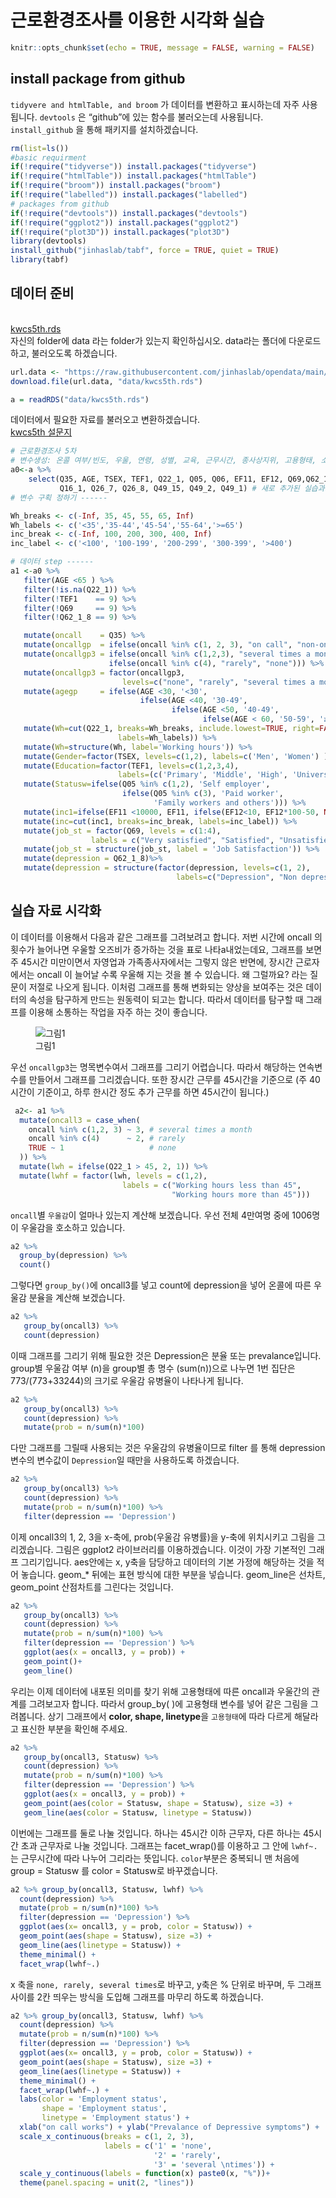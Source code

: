 # 근로환경조사를 이용한 시각화 실습


```r
knitr::opts_chunk$set(echo = TRUE, message = FALSE, warning = FALSE)
```

## install package from github

`tidyvere and htmlTable, and broom` 가 데이터를 변환하고 표시하는데 자주 사용됩니다. `devtools` 은 "github"에 있는 함수를 불러오는데 사용됩니다. <br> `install_github` 을 통해 패키지를 설치하겠습니다.

```r
rm(list=ls())
#basic requirment
if(!require("tidyverse")) install.packages("tidyverse")
if(!require("htmlTable")) install.packages("htmlTable")
if(!require("broom")) install.packages("broom")
if(!require("labelled")) install.packages("labelled")
# packages from github
if(!require("devtools")) install.packages("devtools")
if(!require("ggplot2")) install.packages("ggplot2")
if(!require("plot3D")) install.packages("plot3D")
library(devtools)
install_github("jinhaslab/tabf", force = TRUE, quiet = TRUE)
library(tabf)
```

## 데이터 준비

 <br> <a href="https://raw.githubusercontent.com/jinhaslab/opendata/main/kwcs/kwcs5th.rds"> kwcs5th.rds </a> <br> 자신의 folder에 data 라는 folder가 있는지 확인하십시오. data라는 폴더에 다운로드하고, 불러오도록 하겠습니다.

```r
url.data <- "https://raw.githubusercontent.com/jinhaslab/opendata/main/kwcs/kwcs5th.rds"
download.file(url.data, "data/kwcs5th.rds")
```

```r
a = readRDS("data/kwcs5th.rds")
```



데이터에서 필요한 자료를 불러오고 변환하겠습니다. 
 <br> <a href="https://raw.githubusercontent.com/jinhaslab/opendata/main/kwcs/kwcs5thQ.pdf"> kwcs5th 설문지 </a> <br> 


```r
# 근로환경조사 5차
# 변수생성: 온콜 여부/빈도, 우울, 연령, 성별, 교육, 근무시간, 종사상지위, 고용형태, 소득#
a0<-a %>%
    select(Q35, AGE, TSEX, TEF1, Q22_1, Q05, Q06, EF11, EF12, Q69,Q62_1_8, Q35, # 기존 실습
           Q16_1, Q26_7, Q26_8, Q49_15, Q49_2, Q49_1) # 새로 추가된 실습과제 
# 변수 구획 정하기 ------

Wh_breaks <- c(-Inf, 35, 45, 55, 65, Inf)
Wh_labels <- c('<35','35-44','45-54','55-64','>=65')
inc_break <- c(-Inf, 100, 200, 300, 400, Inf)
inc_label <- c('<100', '100-199', '200-299', '300-399', '>400')

# 데이터 step ------
a1 <-a0 %>%
   filter(AGE <65 ) %>% 
   filter(!is.na(Q22_1)) %>% 
   filter(!TEF1    == 9) %>%
   filter(!Q69     == 9) %>%
   filter(!Q62_1_8 == 9) %>% 

   mutate(oncall    = Q35) %>%
   mutate(oncallgp  = ifelse(oncall %in% c(1, 2, 3), "on call", "non-on call")) %>%
   mutate(oncallgp3 = ifelse(oncall %in% c(1,2,3), "several times a month", 
                      ifelse(oncall %in% c(4), "rarely", "none"))) %>%
   mutate(oncallgp3 = factor(oncallgp3, 
                         levels=c("none", "rarely", "several times a month")))%>%
   mutate(agegp     = ifelse(AGE <30, '<30', 
                             ifelse(AGE <40, '30-49', 
                                    ifelse(AGE <50, '40-49', 
                                           ifelse(AGE < 60, '50-59', '≥60'))))) %>%
   mutate(Wh=cut(Q22_1, breaks=Wh_breaks, include.lowest=TRUE, right=FALSE, 
                        labels=Wh_labels)) %>% 
   mutate(Wh=structure(Wh, label='Working hours')) %>%
   mutate(Gender=factor(TSEX, levels=c(1,2), labels=c('Men', 'Women') )) %>%
   mutate(Education=factor(TEF1, levels=c(1,2,3,4), 
                        labels=(c('Primary', 'Middle', 'High', 'University')))) %>%
   mutate(Statusw=ifelse(Q05 %in% c(1,2), 'Self employer', 
                         ifelse(Q05 %in% c(3), 'Paid worker', 
                                'Family workers and others'))) %>%
   mutate(inc1=ifelse(EF11 <10000, EF11, ifelse(EF12<10, EF12*100-50, NA) )) %>%
   mutate(inc=cut(inc1, breaks=inc_break, labels=inc_label)) %>%
   mutate(job_st = factor(Q69, levels = c(1:4), 
                  labels = c("Very satisfied", "Satisfied", "Unsatisfied", "Very unsatisfied"))) %>%
   mutate(job_st = structure(job_st, label = 'Job Satisfaction')) %>%
   mutate(depression = Q62_1_8)%>%
   mutate(depression = structure(factor(depression, levels=c(1, 2), 
                                     labels=c("Depression", "Non depression")))) 
```




 
## 실습 자료 시각화  
 이 데이터를 이용해서 다음과 같은 그래프를 그려보려고 합니다. 저번 시간에 oncall 의 횟수가 늘어나면 우울할 오즈비가 증가하는 것을 표로 나타a내었는데요, 그래프를 보면 주 45시간 미만이면서 자영업과 가족종사자에서는 그렇지 않은 반면에, 장시간 근로자에서는 oncall 이 늘어날 수록 우울해 지는 것을 볼 수 있습니다. 왜 그럴까요? 라는 질문이 저절로 나오게 됩니다. 이처럼 그래프를 통해 변화되는 양상을 보여주는 것은 데이터의 속성을 탐구하게 만드는 원동력이 되고는 합니다. 따라서 데이터를 탐구할 때 그래프를 이용해 소통하는 작업을 자주 하는 것이 좋습니다. 


 ![그림1](img/oncall_workinghours.png)



우선 `oncallgp3`는 명목변수여서 그래프를 그리기 어렵습니다. 따라서 해당하는 연속변수를 만들어서 그래프를 그리겠습니다. 또한 장시간 근무를 45시간을 기준으로 (주 40시간이 기준이고, 하루 한시간 정도 추가 근무를 하면 45시간이 됩니다.) 


```r
 a2<- a1 %>%
  mutate(oncall3 = case_when(
    oncall %in% c(1,2, 3) ~ 3, # several times a month 
    oncall %in% c(4)      ~ 2, # rarely
    TRUE ~ 1                   # none
  )) %>%
  mutate(lwh = ifelse(Q22_1 > 45, 2, 1)) %>%
  mutate(lwhf = factor(lwh, levels = c(1,2), 
                         labels = c("Working hours less than 45", 
                                    "Working hours more than 45")))
```



 `oncall`별 `우울감`이 얼마나 있는지 계산해 보겠습니다. 우선 전체 4만여명 중에 1006명이 우울감을 호소하고 있습니다.
 
```r
a2 %>%
  group_by(depression) %>%
  count() 
```
 그렇다면 `group_by()`에 oncall3를 넣고 count에 depression을 넣어 온콜에 따른 우울감 분율을 계산해 보겠습니다. 
```r
a2 %>%
   group_by(oncall3) %>%
   count(depression)
```
 
이때 그래프를 그리기 위해 필요한 것은 Depression은 분율 또는 prevalance입니다. group별 우울감 여부 (n)을 group별 총 명수 (sum(n))으로 나누면 1번 집단은 773/(773+33244)의 크기로 우울감 유병율이 나타나게 됩니다. 
```r
a2 %>%
   group_by(oncall3) %>%
   count(depression) %>%
   mutate(prob = n/sum(n)*100)
```

 다만 그래프를 그릴때 사용되는 것은 우울감의 유병율이므로 filter 를 통해 depression 변수의 변수값이 `Depression`일 때만을 사용하도록 하겠습니다. 
 
```r
a2 %>%
   group_by(oncall3) %>%
   count(depression) %>%
   mutate(prob = n/sum(n)*100) %>%
   filter(depression == 'Depression')
```
 이제 oncall3의 1, 2, 3을 x-축에, prob(우울감 유병률)을 y-축에 위치시키고 그림을 그리겠습니다. 그림은 ggplot2 라이브러리를 이용하겠습니다. 이것이 가장 기본적인 그래프 그리기입니다. aes안에는 x, y축을 담당하고 데이터의 기본 가정에 해당하는 것을 적어 놓습니다. geom_* 뒤에는 표현 방식에 대한 부분을 넣습니다. geom_line은 선차트, geom_point 산점차트를 그린다는 것입니다. 

```r
a2 %>%
   group_by(oncall3) %>%
   count(depression) %>%
   mutate(prob = n/sum(n)*100) %>%
   filter(depression == 'Depression') %>%
   ggplot(aes(x = oncall3, y = prob)) +
   geom_point()+
   geom_line()
```
 
  우리는 이제 데이터에 내포된 의미를 찾기 위해 고용형태에 따른 oncall과 우울간의 관계를 그려보고자 합니다. 따라서 group_by( )에 고용형태 변수를 넣어 같은 그림을 그려봅니다. 상기 그래프에서 **color, shape, linetype**을 `고용형태`에 따라 다르게 해달라고 표신한 부분을 확인해 주세요. 
  
```r
a2 %>%
   group_by(oncall3, Statusw) %>%
   count(depression) %>%
   mutate(prob = n/sum(n)*100) %>%
   filter(depression == 'Depression') %>%
   ggplot(aes(x = oncall3, y = prob)) +
   geom_point(aes(color = Statusw, shape = Statusw), size =3) +
   geom_line(aes(color = Statusw, linetype = Statusw)) 
```
  
  이번에는 그래프를 둘로 나눌 것입니다. 하나는 45시간 이하 근무자, 다른 하나는 45시간 초과 근무자로 나눌 것입니다. 그래프는 facet_wrap()를 이용하고 그 안에 `lwhf~.`는 근무시간에 따라 나누어 그리라는 뜻입니다. `color`부분은 중복되니 맨 처음에 group = Statusw 를 color = Statusw로 바꾸겠습니다.
  
  
```r
a2 %>% group_by(oncall3, Statusw, lwhf) %>%
  count(depression) %>%
  mutate(prob = n/sum(n)*100) %>%
  filter(depression == 'Depression') %>%
  ggplot(aes(x= oncall3, y = prob, color = Statusw)) +
  geom_point(aes(shape = Statusw), size =3) +
  geom_line(aes(linetype = Statusw)) +
  theme_minimal() +
  facet_wrap(lwhf~.)
```
  x 축을 `none, rarely, several times`로 바꾸고, y축은 % 단위로 바꾸며, 두 그래프 사이를 2칸 띄우는 방식을 도입해 그래프를 마무리 하도록 하겠습니다. 
  
```r

a2 %>% group_by(oncall3, Statusw, lwhf) %>%
  count(depression) %>%
  mutate(prob = n/sum(n)*100) %>%
  filter(depression == 'Depression') %>%
  ggplot(aes(x= oncall3, y = prob, color = Statusw)) +
  geom_point(aes(shape = Statusw), size =3) +
  geom_line(aes(linetype = Statusw)) +
  theme_minimal() +
  facet_wrap(lwhf~.) +
  labs(color = 'Employment status',
       shape = 'Employment status',
       linetype = 'Employment status') +
  xlab("on call works") + ylab("Prevalance of Depressive symptoms") +
  scale_x_continuous(breaks = c(1, 2, 3), 
                     labels = c('1' = 'none', 
                                '2' = 'rarely',
                                '3' = 'several \ntimes')) +
  scale_y_continuous(labels = function(x) paste0(x, "%"))+
  theme(panel.spacing = unit(2, "lines")) 
  
```



 
